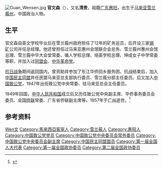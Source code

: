 [[File:Guan_Wensen.jpg|thumb]]
'''官文森'''（{{bd|1886年||1957年|9月16日|catIdx=Guan官}}），又名'''清贵'''，祖籍[[广东|广东]][[惠阳|惠阳]]，出生于[[马来亚|马来亚]][[雪兰莪州|雪兰莪州]]，中国政治人物。

== 生平 ==
官文森自英文学校毕业后在雪兰莪州政府担任了12年的矿务巡员，后开设三家[[锡矿|锡矿]]公司并任总经理。他还曾担任过马来亚惠州会馆联合会总务、雪兰莪州惠州会馆总理、雪兰莪中华大会堂常委、循人学校总理、培英学校总理、坤成女子中学常委等职，并加入过[[同盟会|同盟会]]、[[中华革命党|中华革命党]]。

[[抗日战争|抗日战争]]期间返回国内，曾资助并参加了东江华侨回乡服务团。抗战结束后，加入[[中国民主同盟|中国民主同盟]]并任民盟马来亚总支部执行委员、雪兰莪分部主任委员。后又加入[[中国致公党|中国致公党]]，1947年出任致公党中央常委、驻马来亚总会主任委员。

1949年回国，[[中华人民共和国|中华人民共和国]]成立后又历任致公党中央副主席、华侨事务委员会委员、[[全国侨联|全国侨联]]常委、广东省侨联副主席等。1957年于[[广州|广州]]逝世。<ref>{{cite book|title=《惠阳华侨志》|author=惠阳市侨务办公室（黄鹏生、邹金城）|publisher=广东人民出版社|year=1999|chapter=第六章 祖籍惠阳的华侨人物}}</ref>

== 参考资料 ==
{{Commonscat|Guan Wensen}}
{{reflist}}

{{中国致公党第四届中央委员会}}
{{中国致公党第五届中央委员会}}
{{中国致公党第六届中央委员会}}

{{Authority control}}
{{DEFAULTSORT:Guan官}}
[[Category:官姓|Wen文]]
[[Category:馬來西亞客家人|Category:馬來西亞客家人]]
[[Category:雪兰莪人|Category:雪兰莪人]]
[[Category:惠阳人|Category:惠阳人]]
[[Category:中国致公党党员|Category:中国致公党党员]]
[[Category:中国致公党中央委员会常务委员|Category:中国致公党中央委员会常务委员]]
[[Category:中国致公党中央委员会副主席|Category:中国致公党中央委员会副主席]]
[[Category:中国民主同盟盟员|Category:中国民主同盟盟员]]
[[Category:第一届全国人大代表|Category:第一届全国人大代表]]
[[Category:第一届全国政协委员|Category:第一届全国政协委员]]
[[Category:第二届全国政协委员|Category:第二届全国政协委员]]